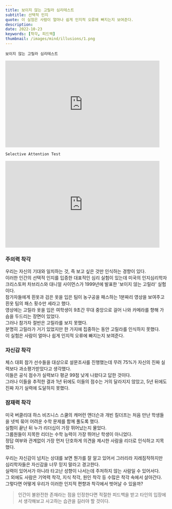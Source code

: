 ```yaml
---
title: 보이지 않는 고릴라 심리테스트
subtitle: 선택적 인지
quote: 이 실험은 사람이 얼마나 쉽게 인지적 오류에 빠지는지 보여준다.
description: 
date: 2022-10-23
keywords: [착각, 피드백]
thumbnail: /images/mind/illusions/1.png
---
```


`보이지 않는 고릴라 심리테스트`
<iframe width="480" height="270" src="https://www.youtube.com/embed/IGQmdoK_ZfY" title="The Monkey Business Illusion" frameborder="0" allow="accelerometer; autoplay; clipboard-write; encrypted-media; gyroscope; picture-in-picture; web-share" referrerpolicy="strict-origin-when-cross-origin" allowfullscreen></iframe>   

`Selective Attention Test`
<iframe width="480" height="270" src="https://www.youtube.com/embed/vJG698U2Mvo" title="selective attention test" frameborder="0" allow="accelerometer; autoplay; clipboard-write; encrypted-media; gyroscope; picture-in-picture; web-share" referrerpolicy="strict-origin-when-cross-origin" allowfullscreen></iframe>

### 주의력 착각
우리는 자신의 기대와 일치하는 것, 즉 보고 싶은 것만 인식하는 경향이 있다.  
이러한 인간의 선택적 인지를 입증한 대표적인 심리 실험이 있는데 미국의 인지심리학자 크리스토퍼 차브리스와 대니얼 사이먼스가 1999년에 발표한 '보이지 않는 고릴라' 실험이다.  
참가자들에게 흰옷과 검은 옷을 입은 팀이 농구공을 패스하는 1분짜리 영상을 보여주고 흰옷 팀의 패스 횟수만 세라고 했다.  
영상에는 고릴라 옷을 입은 여학생이 9초간 무대 중앙으로 걸어 나와 카메라를 향해 가슴을 두드리는 장면이 있었다.  
그러나 참가자 절반은 고릴라를 보지 못했다.  
분명히 고릴라가 거기 있었지만 한 가지에 집중하는 동안 고릴라를 인식하지 못했다.  
이 실험은 사람이 얼마나 쉽게 인지적 오류에 빠지는지 보여준다.  

### 자신감 착각
체스 대회 참가 선수들을 대상으로 설문조사를 진행했는데 무려 75%가 자신의 진짜 실력보다 과소평가받았다고 생각했다.  
이들은 공식 점수가 실력보다 평균 99점 낮게 나왔다고 답한 것이다.  
그러나 이들을 추적한 결과 1년 뒤에도 이들의 점수는 거의 달라지지 않았고, 5년 뒤에도 진짜 자기 실력에 도달하지 못했다.  

### 잠재력 착각
미국 버클리대 하스 비즈니스 스쿨의 캐머런 앤더슨과 개빈 킬더프는 처음 만난 학생들을 넷씩 묶어 어려운 수학 문제를 함께 풀도록 했다.  
실험이 끝난 뒤 누가 리더십이 가장 뛰어났는지 물었다.  
그룹원들이 지목한 리더는 수학 능력이 가장 뛰어난 학생이 아니었다.  
정답 여부와 관계없이 가장 먼저 단호하게 의견을 제시한 사람을 리더로 인식하고 지목했다.  

우리는 자신감이 넘치는 상대를 보면 뭔가를 잘 알고 있어서 그러리라 지레짐작하지만 심리학자들은 자신감을 너무 믿지 말라고 경고한다.  
실력이 있어서가 아니라 타고난 성향이 나서는데 주저하지 않는 사람일 수 있어서다.  
그 외에도 사람은 기억력 착각, 지식 착각, 원인 착각 등 수많은 착각 속에서 살아간다.  
그렇다면 어떻게 우리가 이러한 인지적 편향과 착각에서 벗어날 수 있을까?

> 인간이 불완전한 존재라는 점을 인정한다면 적절한 피드백을 받고 타인의 입장에서 생각해보고 사고하는 습관을 길러야 할 것이다.
